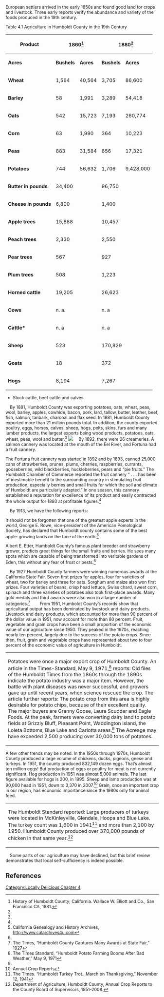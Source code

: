 {{Template:Locally Delicious sidebar}}
European settlers arrived in the early 1850s and found good land for crops and livestock. Three early reports verify the abundance and variety of the foods produced in the 19th century.

Table 4.1 Agriculture in Humboldt County in the 19th Century
{|  class=wikitable
! rowspan="2" | '''Product'''
! colspan="2" | '''1860''''''<ref name="wallace">History of Humboldt County; California. Wallace W. Elliott and Co., San Francisco CA, 1881.</ref>'''
! colspan="2" | '''1880''''''<ref name="wallace"/>'''
! '''1891''''<ref name="eddy">Eddy, J. M. In the Redwood’s Realm; By-ways of Wild Nature and Highways of Industry as Found Under Forest Shades and Amidst Clover Blossoms in Humboldt County, California. Humboldt Chamber of Commerce, 1893. Available in the Humboldt State University library</ref>
! '''1890 '''
|-
! '''Acres'''
! '''Bushels'''
! '''Acres'''
! '''Bushels'''
! '''Acres'''
! '''Bushels'''
|-
| '''Wheat '''
| 1,564
| 40,564
| 3,705
| 86,600
| 1,504
| 350,000<ref name="history">History and Business Directory of Humboldt County; http://bood.google.com</ref> 34,587<ref name="eddy"/>
|-
| '''Barley'''
| 58
| 1,991
| 3,289
| 54,418
| 2,244
| 250,000<ref name="history"/> 103,221<ref name="eddy"/>
|-
| '''Oats '''
| 542
| 15,723
| 7,193
| 260,774
| 7,805
| 600,000 <ref name="history"/> 351,234 <ref name="eddy"/>
|-
| '''Corn '''
| 63
| 1,990
| 364
| 10,223
| 572
| 100,000<ref name="history"/>
|-
| '''Peas '''
| 883
| 31,584
| 656
| 17,321
| 776
| 38,413<ref name="eddy"/>
|-
| '''Potatoes '''
| 744
| 56,632
| 1,706
| 9,428,000
| 1,434
| 221,934<ref name="eddy"/>
|-
| '''Butter in pounds'''
| colspan="2" | 34,400
| colspan="2" | 96,750
|
| Estimated

2,023,720 <ref name="eddy"/>
|-
| '''Cheese in pounds '''
| colspan="2" | 6,800
| colspan="2" | 1,400
|
| n. a.
|-
| '''Apple trees'''
| colspan="2" | 15,888
| colspan="2" | 10,457
|
| n. a.
|-
| '''Peach trees '''
| colspan="2" | 2,330
| colspan="2" | 2,550
|
| n. a.
|-
| '''Pear trees '''
| colspan="2" | 567
| colspan="2" | 927
|
| n. a.
|-
| '''Plum trees'''
| colspan="2" | 508
| colspan="2" | 1,223
|
| n. a.
|-
| '''Horned cattle'''
| colspan="2" | 19,205
| colspan="2" | 26,623
|
| n. a.
|-
| '''Cows'''
| colspan="2" | n. a.
| colspan="2" | n. a
|
| 13,638³
|-
| '''Cattle*'''
| colspan="2" | n. a
| colspan="2" | n. a
|
| 18,822<ref name="eddy"/>
|-
| '''Sheep'''
| colspan="2" | 523
| colspan="2" | 170,829
|
| 93,104³
|-
| '''Goats'''
| colspan="2" | 18
| colspan="2" | 372
|
| 142³
|-
| '''Hogs'''
| colspan="2" | 8,194
| colspan="2" | 7,267
|
| 5,304<ref name="eddy"/>
|}
*Stock cattle, beef cattle and calves

 By 1881, Humboldt County was exporting potatoes, oats, wheat, peas, wool, barley, apples, cowhide, bacon, pork, lard, tallow, butter, leather, beef, fish, salmon, tanbark, charcoal and flax seed. In 1881, Humboldt County exported more than 21 million pounds total. In addition, the county exported poultry, eggs, horses, calves, sheep, hogs, pelts, skins, furs and many lumber products, the largest exports being wood products, potatoes, oats, wheat, peas, wool and butter.<ref name="wallace"/>
[[Image:Page34_OldFarm.jpg|center|<br>]]
 By 1892, there were 26 creameries. A salmon cannery was located at the mouth of the Eel River, and Fortuna had a fruit cannery.

The Fortuna fruit cannery was started in 1892 and by 1893, canned 25,000 cans of strawberries, prunes, plums, cherries, raspberries, currants, gooseberries, wild blackberries, huckleberries, pears and “pie fruits.” The Humboldt Chamber of Commerce reported the fruit cannery “ . . . has been of inestimable benefit to the surrounding country in stimulating fruit production, especially berries and small fruits for which the soil and climate of Humboldt are particularly adapted.” In one season, this cannery established a reputation for excellence of its product and easily contracted the whole output for 1893 at profitable figures.<ref name="eddy"/>

 By 1913, we have the following reports: 

It should not be forgotten that one of the greatest apple experts in the world, George E. Rowe, vice-president of the American Pomological Society, has declared that Humboldt county contains some of the best apple-growing lands on the face of the earth.<ref name="cali">California Genealogy and History Archives, http://www.calarchives4u.com </ref>

Albert E. Etter, Humboldt County’s famous plant breeder and strawberry grower, predicts great things for the small fruits and berries. He sees many spots which are capable of being transformed into veritable gardens of Eden, this without any fear of frost or pests.<ref name="cali"/>

 By 1927 Humboldt County farmers were winning numerous awards at the California State Fair. Seven first prizes for apples, four for varieties of wheat, two for barley and three for oats. Sorghum and maize also won first prizes. Four varieties of beans, crisp head lettuce, Swiss chard, sweet corn, spinach and three varieties of potatoes also took first-place awards. Many gold medals and third awards were also won in a large number of categories.<ref name="times">The Times, “Humboldt County Captures Many Awards at State Fair,” 1927</ref>  
 From 1951, Humboldt County’s records show that agricultural output has been dominated by livestock and dairy products. Livestock and dairy products, which accounted for more than 90 percent of the dollar value in 1951, now account for more than 80 percent. Fruit, vegetable and grain crops have been a small proportion of the economic value of our agriculture since 1950. They peaked in the 1970s, reaching nearly ten percent, largely due to the success of the potato crops. Since then, fruit, grain and vegetable crops have represented about two to four percent of the economic value of agriculture in Humboldt.
{| align="center" cellpadding="5" style="background-color: #99cc66; border: 1px solid orange; text-align: left;"
|-
|Potatoes were once a major export crop of Humboldt County. An article in the Times-Standard, May 9, 1971,<ref name="standard">The Times Standard, “Humboldt Potato Farming Booms After Bad Weather,” May 9, 1971</ref> reports: Old files of the Humboldt Times from the 1860s through the 1890s indicate
the potato industry was a major item. However, the battle with plant diseases was never successful, and growers gave up until recent years, when science rescued the crop. The article further reports: The potato crop from this area is highly desirable for potato chips, because of their excellent quality. The major buyers are Granny Goose, Laura Scudder and Eagle Foods. At the peak, farmers were converting dairy land to potato fields at Grizzly Bluff, Pleasant Point, Waddington Island, the Loleta Bottoms, Blue Lake and Carlotta areas.<ref name="standard"/> The Acreage may have exceeded 2,500 producing over 30,000 tons of potatoes.
|}

A few other trends may be noted. In the 1950s through 1970s, Humboldt County produced a large volume of chickens, ducks, pigeons, geese and turkeys. In 1951, the county produced 832,149 dozen eggs. That’s almost ten million eggs! But production of eggs or poultry for meat is not currently significant. Hog production in 1951 was almost 5,000 animals. The last figure available for hogs is 200, in 1995. Sheep and lamb production was at 90,000 head in 1951, down to 3,370 in 2007.<ref name="annual">Annual Crop Reports</ref>  Grain, once an important crop in our region, has economic importance since the 1980s only for animal feed. 
{| align="center" cellpadding="5" style="background-color: #99cc66; border: 1px solid orange; text-align: left;"
|-
|The Humboldt Standard reported: Large producers of turkeys were located in McKinleyville, Glendale, Hoopa and Blue Lake. The turkey count was 1,600 in 1941<ref name="turkey">The Times. “Humboldt Turkey Trot…March on Thanksgiving,” November 12, 1941</ref> and more than 2,100 by 1950.
Humboldt County produced over 370,000 pounds of chicken in that same year.<ref name="dep"> Department of Agriculture, Humboldt County, Annual Crop Reports to the County Board of Supervisors, 1951-2008.</ref>
|}

 Some parts of our agriculture may have declined, but this brief review demonstrates that local self-sufficiency is indeed possible. 

==References==
<references/>
[[Category:Locally Delicious Chapter 4]]